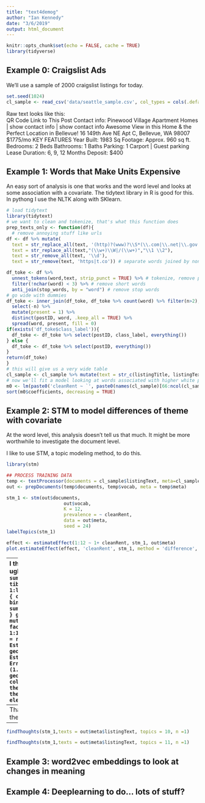 ```yaml
---
title: "text4demog"
author: "Ian Kennedy"
date: "3/6/2019"
output: html_document
---
```


```r
knitr::opts_chunk$set(echo = FALSE, cache = TRUE)
library(tidyverse)
```


## Example 0: Craigslist Ads

We'll use a sample of 2000 craigslist listings for today.   
```r
set.seed(1024)
cl_sample <- read_csv('data/seattle_sample.csv', col_types = cols(.default = 'c')) %>% mutate(cleanRent = as.numeric(cleanRent))%>% drop_na(cleanRent) %>%  sample_n(2000) 
```
Raw text looks like this:   
QR Code Link to This Post
Contact info:
Pinewood Village Apartment Homes |
show contact info
|
show contact info
Awesome View in this Home & the Perfect Location in Bellevue!
16 149th Ave NE Apt C, Bellevue, WA 98007
$1775/mo
KEY FEATURES
Year Built:
1983
Sq Footage:
Approx. 960 sq ft.
Bedrooms:
2 Beds
Bathrooms:
1 Baths
Parking:
1 Carport | Guest parking
Lease Duration:
6, 9, 12 Months
Deposit:
$400


## Example 1: Words that Make Units Expensive
An easy sort of analysis is one that works and the word level and looks at some association with a covariate. The tidytext library in R is good for this. In pythong I use the NLTK along with SKlearn.

```r
# load tidytext
library(tidytext)
# we want to clean and tokenize, that's what this function does
prep_texts_only <- function(df){
  # remove annoying stuff like urls
df <- df %>% mutate(
  text = str_replace_all(text, '(http)?(www)?\\S*(\\.com|\\.net|\\.gov|\\.be|\\.org)\\S*', ''),
  text = str_replace_all(text,"(\\w+)\\W|/(\\w+)","\\1 \\2"),
  text = str_remove_all(text, '\\d'),
  text = str_remove(text, 'https|t.co')) # separate words joined by non-word characters

df_toke <- df %>% 
  unnest_tokens(word,text, strip_punct = TRUE) %>% # tokenize, remove punctuation
  filter(!nchar(word) < 3) %>% # remove short words
  anti_join(stop_words, by = "word") # remove stop words
# go wide with dummies
df_toke <- inner_join(df_toke, df_toke %>% count(word) %>% filter(n>2), by = 'word') %>% 
  select(-n) %>% 
  mutate(present = 1) %>% 
  distinct(postID, word, .keep_all = TRUE) %>% 
  spread(word, present, fill = 0)
if(exists('df_toke$class_label')){
  df_toke <- df_toke %>% select(postID, class_label, everything()) 
} else {
  df_toke <- df_toke %>% select(postID, everything()) 
}
return(df_toke)
}
# this will give us a very wide table
cl_sample <- cl_sample %>% mutate(text = str_c(listingTitle, listingText)) %>% prep_texts_only()
# now we'll fit a model looking at words associated with higher white proportion
m0 <- lm(paste0('cleanRent ~ `', paste0(names(cl_sample)[66:ncol(cl_sample)], collapse = '`+`'), '`'), data = cl_sample)
sort(m0$coefficients, decreasing = TRUE)
```


## Example 2: STM to model differences of theme with covariate

At the word level, this analysis doesn't tell us that much. It might be more worthwhile to investigate the document level. 

I like to use STM, a topic modeling method, to do this.

```r
library(stm)

## PROCESS TRAINING DATA
temp <- textProcessor(documents = cl_sample$listingText, meta=cl_sample[,1:65], onlycharacter = TRUE) 
out <- prepDocuments(temp$documents, temp$vocab, meta = temp$meta)

```

```r
stm_1 <- stm(out$documents, 
                     out$vocab, 
                     K = 12,
                     prevalence = ~ cleanRent,
                     data = out$meta,
                     seed = 24)
labelTopics(stm_1)
```

```r
effect <- estimateEffect(1:12 ~ 1+ cleanRent, stm_1, out$meta)
plot.estimateEffect(effect, 'cleanRent', stm_1, method = 'difference', cov.value1 = quantile(out$meta$cleanRent, .25), cov.value2 = quantile(out$meta$cleanRent, .75))
```

---
I think that visualization is ugly
```r
sum_effect <- summary(effect)
coef_sum <- tibble()
for(i in 1:length(sum_effect$tables)){
  coef_sum <- bind_rows(coef_sum, sum_effect$tables[[i]][2,])
}
ggplot(coef_sum %>% mutate(topic = factor(paste("topic", 1:12))), aes(x = Estimate, y = reorder(topic, -Estimate)))+
  geom_point()+
  geom_errorbarh(aes(xmin = Estimate-(1.96*`Std. Error`),xmax = Estimate+(1.96*`Std. Error`)))+
  geom_vline(xintercept = 0, color = "red")+
  theme_minimal()+
  theme(axis.title.y = element_blank())
```

---
That sends us back to look at the topics again:
```r
labelTopics(stm_1, 10:11)
```

---
```r
findThoughts(stm_1,texts = out$meta$listingText, topics = 10, n =1)
```
```r
findThoughts(stm_1,texts = out$meta$listingText, topics = 11, n =1)
```


## Example 3: word2vec embeddings to look at changes in meaning


## Example 4: Deeplearning to do... lots of stuff?

